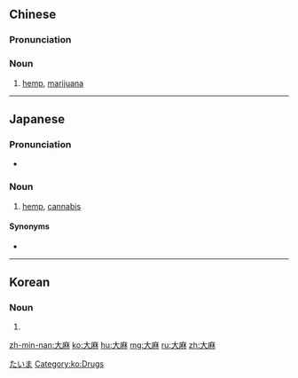 ==Chinese==
{{zh-forms}}

===Pronunciation===
{{zh-pron
|m=dàmá
|c=daai6 maa4
|mn=tōa-môa
|cat=n
}}

===Noun===
{{zh-noun}}

# [[hemp]], [[marijuana]]
#: {{zh-x|我 喜歡 吸 大麻。|I like to smoke '''marijuana'''.}}

{{zh-cat|Drugs}}

----

==Japanese==
{{ja-kanjitab|たい|ま|yomi=on}}

===Pronunciation===
* {{IPA|[täimä]|lang=ja}}

===Noun===
{{ja-noun|たいま}}

# [[hemp]], [[cannabis]]

====Synonyms====
* {{ja-r|マリファナ}}

[[Category:ja:Drugs|たいま]]

----

==Korean==
{{ko-hanjatab|大|麻}}

===Noun===
{{ko-noun|rv=daema|hangeul=대마}}

# {{hanja form of|대마|hemp, marijuana}}

[[Category:ko:Drugs]]

[[zh-min-nan:大麻]]
[[ko:大麻]]
[[hu:大麻]]
[[mg:大麻]]
[[ru:大麻]]
[[zh:大麻]]